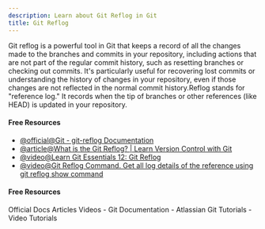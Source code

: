 ```yaml
---
description: Learn about Git Reflog in Git
title: Git Reflog
---
```


Git reflog is a powerful tool in Git that keeps a record of all the changes made to the branches and commits in your repository, including actions that are not part of the regular commit history, such as resetting branches or checking out commits. It's particularly useful for recovering lost commits or understanding the history of changes in your repository, even if those changes are not reflected in the normal commit history.Reflog stands for "reference log." It records when the tip of branches or other references (like HEAD) is updated in your repository.

#### Free Resources

- [@official@Git - git-reflog Documentation](https://git-scm.com/docs/git-reflog)
- [@article@What is the Git Reflog? | Learn Version Control with Git](https://www.git-tower.com/learn/git/faq/what-is-git-reflog)
- [@video@Learn Git Essentials 12: Git Reflog](https://youtu.be/RVu8lpS7JFY?si=eNGBpsYfHtlyPClj)
- [@video@Git Reflog Command. Get all log details of the reference using git reflog show command](https://youtu.be/I4f4pddD16g?si=0Ny7xOJgiPgdfuh6)

#### Free Resources

<Tabs defaultValue="official">
<TabsList>
<TabsTrigger value="official">Official Docs</TabsTrigger>
<TabsTrigger value="article">Articles</TabsTrigger>
<TabsTrigger value="video">Videos</TabsTrigger>
</TabsList>

<TabsContent value="official">
- <Link href="https://git-scm.com/docs">Git Documentation</Link>
</TabsContent>
<TabsContent value="article">
- <Link href="https://www.atlassian.com/git/tutorials">Atlassian Git Tutorials</Link>
</TabsContent>
<TabsContent value="video">
- <Link href="https://www.youtube.com/results?search_query=git+git-reflog+tutorial">Video Tutorials</Link>
</TabsContent>
</Tabs>
